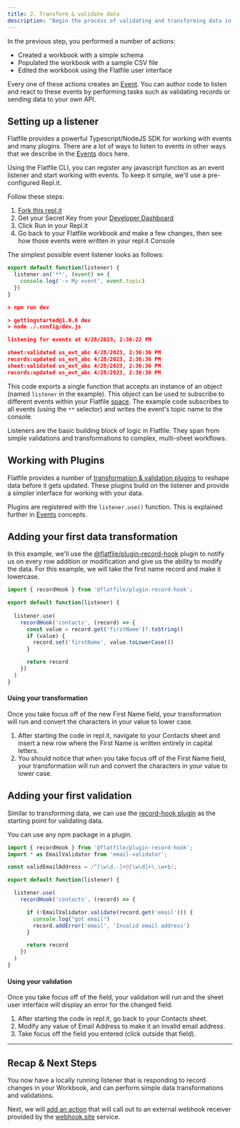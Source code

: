 ```yaml
---
title: 2. Transform & validate data
description: "Begin the process of validating and transforming data in Flatfile by implementing a basic event handler."
---
```


In the previous step, you performed a number of actions:

* Created a workbook with a simple schema
* Populated the workbook with a sample CSV file
* Edited the workbook using the Flatfile user interface

Every one of these actions creates an [Event](../concepts/events). You can author code to listen and react to these events by performing tasks such as validating records or sending data to your own API.

## Setting up a listener

<Note>Flatfile provides a powerful Typescript/NodeJS SDK for working with events and many plugins. There are a lot of ways to listen to events in other ways that we describe in the [Events](../concepts/events) docs here.</Note>

Using the Flatfile CLI, you can register any javascript function as an event listener and start working with events. To keep it simple, we'll use a pre-configured Repl.it.

Follow these steps:

1. [Fork this repl.it](https://replit.com/@flatfile/get-started#index.ts)
2. Get your Secret Key from your [Developer Dashboard](https://platform.flatfile.com/developers)
3. Click Run in your Repl.it
4. Go back to your Flatfile workbook and make a few changes, then see how those events were written in your repl.it Console

The simplest possible event listener looks as follows:

```js index.js
export default function(listener) {
  listener.on('**', (event) => {
    console.log('-> My event', event.topic)
  })
}
```

``` json Console
> npm run dev

> gettingstarted@1.0.0 dev
> node ./.config/dev.js

listening for events at 4/28/2023, 2:36:22 PM

sheet:validated us_evt_abc 4/28/2023, 2:36:36 PM
records:updated us_evt_abc 4/28/2023, 2:36:36 PM
sheet:validated us_evt_abc 4/28/2023, 2:36:36 PM
records:updated us_evt_abc 4/28/2023, 2:36:36 PM
```

This code exports a single function that accepts an instance of an object (named `listener` in the example). This object can be used to subscribe to different events within your Flatfile [space](../concepts/spaces). The example code subscribes to all events (using the `**` selector) and writes the event's topic name to the console.

Listeners are the basic building block of logic in Flatfile. They span from simple validations and transformations to complex, multi-sheet workflows.

## Working with Plugins

Flatfile provides a number of [transformation & validation plugins](https://flatfile.com/plugins) to reshape data before it gets updated. These plugins build on the listener and provide a simpler interface for working with your data. 

<Tip>Plugins are registered with the `listener.use()` function. This is explained further in [Events](../concepts/events) concepts.</Tip>

## Adding your first data transformation

In this example, we'll use the [@flatfile/plugin-record-hook](https://www.npmjs.com/package/@flatfile/plugin-record-hook) plugin to notify us on every row addition or modification and give us the ability to modify the data. For this example, we will take the first name record and make it lowercase.

```js index.js
import { recordHook } from '@flatfile/plugin-record-hook';

export default function(listener) {
  
  listener.use(
    recordHook('contacts', (record) => {
      const value = record.get('firstName')?.toString()
      if (value) {
        record.set('firstName', value.toLowerCase())
      }

      return record
    })
  )
}
```

#### Using your transformation 

Once you take focus off of the new First Name field, your transformation will run and convert the characters in your value to lower case.

1. After starting the code in repl.it, navigate to your Contacts sheet and insert a new row where the First Name is written entirely in capital letters. 
2. You should notice that when you take focus off of the First Name field, your transformation will run and convert the characters in your value to lower case.


## Adding your first validation

Similar to transforming data, we can use the [record-hook plugin](https://www.npmjs.com/package/@flatfile/plugin-record-hook) as the starting point for validating data.

<Tip>
You can use any npm package in a plugin.
</Tip>

```js index.js
import { recordHook } from '@flatfile/plugin-record-hook';
import * as EmailValidator from 'email-validator';

const validEmailAddress = /^[\w\d.-]+@[\w\d]+\.\w+$/;

export default function(listener) {

  listener.use(
    recordHook('contacts', (record) => {

      if (!EmailValidator.validate(record.get('email'))) {
        console.log("got email")
        record.addError('email', 'Invalid email address')
      }

      return record
    })
  )
}
```

#### Using your validation 

Once you take focus off of the field, your validation will run and the sheet user interface will display an error for the changed field.

1. After starting the code in repl.it, go back to your Contacts sheet.
2. Modify any value of Email Address to make it an invalid email address. 
3. Take focus off the field you entered (click outside that field). 


---

## Recap & Next Steps

You now have a locally running listener that is responding to record changes in your Workbook, and can perform simple data transformations and validations.

Next, we will [add an action](submit-action) that will call out to an external webhook receiver provided by the [webhook.site](https://webhook.site) service.
